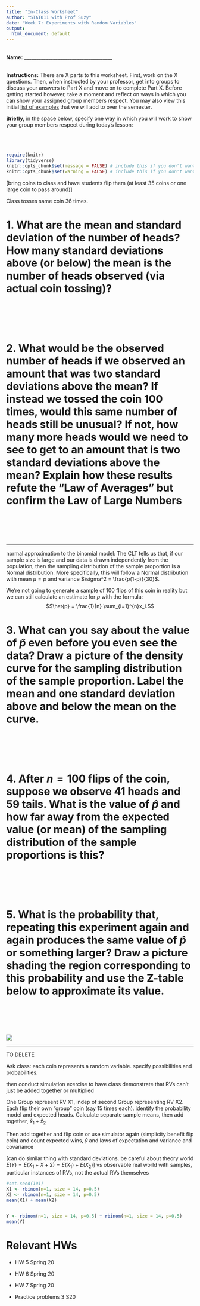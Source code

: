 ```yaml
---
title: "In-Class Worksheet"
author: "STAT011 with Prof Suzy"
date: "Week 7: Experiments with Random Variables"
output:
  html_document: default
---
```

<br>
**Name:** _____________________________________

<br>
**Instructions:** There are X parts to this worksheet. First, work on the X questions. Then, when instructed by your professor, get into groups to discuss your answers to Part X and move on to complete Part X. Before getting started however, take a moment and reflect on ways in which you can show your assigned group members respect. You may also view this initial [list of examples](https://docs.google.com/document/d/1emP8SiS2IO-_blKdVmVp-CJTr0NLlKG4vzMnphH-P7E/edit?usp=sharing) that we will add to over the semester.

**Briefly,** in the space below, specify one way in which you will work to show your group members respect during today's lesson:
<br>
<br>
<br>
<br>

```r
require(knitr)
library(tidyverse)
knitr::opts_chunk$set(message = FALSE) # include this if you don't want markdown to knit messages
knitr::opts_chunk$set(warning = FALSE) # include this if you don't want markdown to knit warnings
```

[bring coins to class and have students flip them (at least 35 coins or one large coin to pass around)]

Class tosses same coin $36$ times.


# 1.  What are the mean and standard deviation of the number of heads? How many standard deviations above (or below) the mean is the number of heads observed (via actual coin tossing)?


<br>
<br>
<br>
<br>



# 2.  What would be the observed number of heads if we observed an amount that was two standard deviations above the mean? If instead we tossed the coin $100$ times, would this same number of heads still be unusual? If not, how many more heads would we need to see to get to an amount that is two standard deviations above the mean? Explain how these results refute the “Law of Averages” but confirm the Law of Large Numbers

<br>
<br>
<br>
<br>



***

normal approximation to the binomial model:
The CLT tells us that, if our sample size is large and our data is drawn independently from the population, then the sampling distribution of the sample proportion is a Normal distribution. More specifically, this will follow a Normal distribution with mean $\mu = p$ and variance $\sigma^2 = \frac{p(1-p)}{30}$.

We're not going to generate a sample of $100$ flips of this coin in reality but we can still calculate an estimate for $p$ with the formula:
$$\hat{p} = \frac{1}{n} \sum_{i=1}^{n}x_i.$$

# 3. What can you say about the value of $\hat{p}$ even before you even see the data? Draw a picture of the density curve for the sampling distribution of the sample proportion. Label the mean and one standard deviation above and below the mean on the curve.


<br>
<br>
<br>
<br>
 


# 4. After $n=100$ flips of the coin, suppose we observe $41$ heads and $59$ tails. What is the value of $\hat{p}$ and how far away from the expected value (or mean) of the sampling distribution of the sample proportions is this? 

<br>
<br>
<br>
<br>


# 5.  What is the probability that, repeating this experiment again and again produces the same value of $\hat{p}$ or something larger? Draw a picture shading the region corresponding to this probability and use the Z-table below to approximate its value.


<br>
<br>
<br>
<br>



![](./images/wk7-ztable.png)




*** 


TO DELETE

Ask class: each coin represents a random variable. specify possibilities and probabilities. 

then conduct simulation exercise to have class demonstrate that RVs can't just be added together or multiplied

One Group represent RV X1, indep of second Group representing RV X2. Each flip their own "group" coin (say 15 times each). identify the probability model and expected heads. Calculate separate sample means, then add together, $\bar{x}_1 + \bar{x}_2$

Then add together and flip coin or use simulator again (simplicity benefit flip coin) and count expected wins, $\bar{y}$
and laws of expectation and variance and covariance 

[can do similar thing with standard deviations. be careful about theory world $E(Y) = E(X_1+X+2) = E(X_1) +E(X_2)]$ vs observable real world with samples, particular instances of RVs, not the actual RVs themselves 

```r
#set.seed(101)
X1 <- rbinom(n=1, size = 14, p=0.5)
X2 <- rbinom(n=1, size = 14, p=0.5)
mean(X1) + mean(X2)


Y <- rbinom(n=1, size = 14, p=0.5) + rbinom(n=1, size = 14, p=0.5)
mean(Y)
```


# Relevant HWs 

* HW 5 Spring 20

* HW 6 Spring 20 

* HW 7 Spring 20 

* Practice problems 3 S20 

